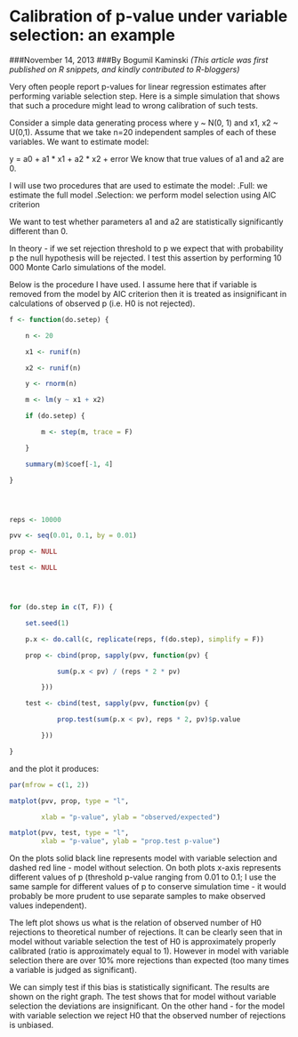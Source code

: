 Calibration of p-value under variable selection: an example
========================================================
###November 14, 2013
###By Bogumil Kaminski
*(This article was first published on  R snippets, and kindly contributed to R-bloggers)* 

Very often people report p-values for linear regression estimates after performing variable selection step. Here is a simple simulation that shows that such a procedure might lead to wrong calibration of such tests.

Consider a simple data generating process where y ~ N(0, 1) and x1, x2 ~ U(0,1). Assume that we take n=20 independent samples of each of these variables.
We want to estimate model:

y = a0 + a1 * x1 + a2 * x2 + error
We know that true values of a1 and a2 are 0.

I will use two procedures that are used to estimate the model:
.Full: we estimate the full model
.Selection: we perform model selection using AIC criterion

We want to test whether parameters a1 and a2 are statistically significantly different than 0. 

In theory - if we set rejection threshold to p we expect that with probability p the null hypothesis will be rejected. I test this assertion by performing 10 000 Monte Carlo simulations of the model.

Below is the procedure I have used. I assume here that if variable is removed from the model by AIC criterion then it is treated as insignificant in calculations of observed p (i.e. H0 is not rejected).


```r
f <- function(do.setep) {

    n <- 20

    x1 <- runif(n)

    x2 <- runif(n)

    y <- rnorm(n)

    m <- lm(y ~ x1 + x2)

    if (do.setep) {

        m <- step(m, trace = F)

    }

    summary(m)$coef[-1, 4]

}




reps <- 10000

pvv <- seq(0.01, 0.1, by = 0.01)

prop <- NULL

test <- NULL




for (do.step in c(T, F)) {

    set.seed(1)

    p.x <- do.call(c, replicate(reps, f(do.step), simplify = F))

    prop <- cbind(prop, sapply(pvv, function(pv) {

            sum(p.x < pv) / (reps * 2 * pv)

        }))

    test <- cbind(test, sapply(pvv, function(pv) {

            prop.test(sum(p.x < pv), reps * 2, pv)$p.value

        }))

}

```
and the plot it produces:
```r
par(mfrow = c(1, 2))

matplot(pvv, prop, type = "l",

        xlab = "p-value", ylab = "observed/expected")

matplot(pvv, test, type = "l",
        xlab = "p-value", ylab = "prop.test p-value")
```



On the plots solid black line represents model with variable selection and dashed red line - model without selection. On both plots x-axis represents different values of p (threshold p-value ranging from 0.01 to 0.1; I use the same sample for different values of p to conserve simulation time - it would probably be more prudent to use separate samples to make observed values independent).

The left plot shows us what is the relation of observed number of H0 rejections to theoretical number of rejections. It can be clearly seen that in model without variable selection the test of H0 is approximately properly calibrated (ratio is approximately equal to 1). However in model with variable selection there are over 10% more rejections than expected (too many times a variable is judged as significant).

We can simply test if this bias is statistically significant. The results are shown on the right graph. The test shows that for model without variable selection the deviations are insignificant. On the other hand - for the model with variable selection we reject H0 that the observed number of rejections is unbiased.

